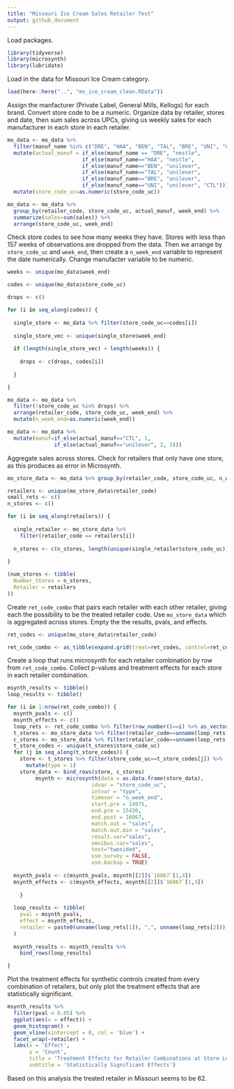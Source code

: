 ```yaml
---
title: "Missouri Ice Cream Sales Retailer Test"
output: github_document
---
```


Load packages. 
```r
library(tidyverse)
library(microsynth)
library(lubridate)
```

Load in the data for Missouri Ice Cream category.  
```r
load(here::here("..", "mo_ice_cream_clean.RData"))
```

Assign the manfacturer (Private Label, General Mills, Kellogs) for each brand. Convert store code to be a numeric. Organize data by retailer, stores and date, then sum sales across UPCs, giving us weekly sales for each manufacturer in each store in each retailer.
```r
mo_data <- mo_data %>%
  filter(manuf_name %in% c("DRE", "HAA", "BEN", "TAL", "BRE", "UNI", "CTL")) %>%
  mutate(actual_manuf = if_else(manuf_name == "DRE", "nestle", 
                        if_else(manuf_name=="HAA", "nestle", 
                        if_else(manuf_name=="BEN", "unilever", 
                        if_else(manuf_name=="TAL", "unilever", 
                        if_else(manuf_name=="BRE", "unilever", 
                        if_else(manuf_name=="UNI", "unilever", "CTL"))))))) %>%
  mutate(store_code_uc=as.numeric(store_code_uc))

mo_data <- mo_data %>% 
  group_by(retailer_code, store_code_uc, actual_manuf, week_end) %>% 
  summarize(sales=sum(sales)) %>%
  arrange(store_code_uc, week_end) 
```

Check store codes to see how many weeks they have. Stores with less than 157 weeks of observations are dropped from the data. Then we arrange by `store_code_uc` and `week_end`, then create a `n_week_end` variable to represent the date numerically. Change manufacter variable to be numeric. 
```r
weeks <- unique(mo_data$week_end)

codes <- unique(mo_data$store_code_uc)

drops <- c()

for (i in seq_along(codes)) {
  
  single_store <- mo_data %>% filter(store_code_uc==codes[i])
  
  single_store_vec <- unique(single_store$week_end)
  
  if (length(single_store_vec) < length(weeks)) {
    
    drops <- c(drops, codes[i])
    
  }

}

mo_data <- mo_data %>% 
  filter(!store_code_uc %in% drops) %>% 
  arrange(retailer_code, store_code_uc, week_end) %>%
  mutate(n_week_end=as.numeric(week_end))

mo_data <- mo_data %>% 
  mutate(manuf=if_else(actual_manuf=="CTL", 1, 
               if_else(actual_manuf=="unilever", 2, 3)))
```

Aggregate sales across stores. Check for retailers that only have one store, as this produces as error in Microsynth.  
```r
mo_store_data <- mo_data %>% group_by(retailer_code, store_code_uc, n_week_end) %>% summarise(sales=sum(sales))

retailers <- unique(mo_store_data$retailer_code)
small_rets <- c()
n_stores <- c()

for (i in seq_along(retailers)) {
  
  single_retailer <- mo_store_data %>%
    filter(retailer_code == retailers[i])
  
  n_stores <- c(n_stores, length(unique(single_retailer$store_code_uc)))
    
}

(num_stores <- tibble(
  Number_Stores = n_stores,
  Retailer = retailers
))
```

Create `ret_code_combo` that pairs each retailer with each other retailer, giving each the possibility to be the treated retailer code. Use `mo_store_data` which is aggregated across stores. Empty the the results, pvals, and effects. 
```r
ret_codes <- unique(mo_store_data$retailer_code)

ret_code_combo <- as_tibble(expand.grid(treat=ret_codes, control=ret_codes)) %>% filter(treat!=control)
```

Create a loop that runs microsynth for each retailer combination by row from `ret_code_combo`. Collect p-values and treatment effects for each store in each retailer combination. 
```r
msynth_results <- tibble()
loop_results <- tibble()

for (i in 1:nrow(ret_code_combo)) {
  msynth_pvals <- c()
  msynth_effects <- c()
  loop_rets <- ret_code_combo %>% filter(row_number()==i) %>% as_vector()
  t_stores <- mo_store_data %>% filter(retailer_code==unname(loop_rets[1])) 
  c_stores <- mo_store_data %>% filter(retailer_code==unname(loop_rets[2])) %>% mutate(type=0) 
  t_store_codes <- unique(t_stores$store_code_uc)
  for (j in seq_along(t_store_codes)) {
    store <- t_stores %>% filter(store_code_uc==t_store_codes[j]) %>% 
      mutate(type = 1)
    store_data <- bind_rows(store, c_stores)
         msynth <- microsynth(data = as.data.frame(store_data),
                           idvar = "store_code_uc",
                           intvar = "type",
                           timevar = "n_week_end",
                           start.pre = 14975, 
                           end.pre = 15430, 
                           end.post = 16067,
                           match.out = "sales",
                           match.out.min = "sales",
                           result.var="sales", 
                           omnibus.var="sales", 
                           test="twosided", 
                           use.survey = FALSE,
                           use.backup = TRUE)
  
  msynth_pvals <- c(msynth_pvals, msynth[[2]]$`16067`[1,4])
  msynth_effects <- c(msynth_effects, msynth[[2]]$`16067`[1,3])
  
    }
  
  loop_results <- tibble(
    pval = msynth_pvals,
    effect = msynth_effects,
    retailer = paste0(unname(loop_rets[1]), ",", unname(loop_rets[2]))
  )
  
  msynth_results <- msynth_results %>%
    bind_rows(loop_results)

}
```

Plot the treatment effects for synthetic controls created from every combination of retailers, but only plot the treatment effects that are statistically significant.
```r
msynth_results %>%
  filter(pval < 0.05) %>%
  ggplot(aes(x = effect)) +
  geom_histogram() +
  geom_vline(xintercept = 0, col = 'blue') +
  facet_wrap(~retailer) +
  labs(x = 'Effect',
       y = 'Count',
       title = 'Treatment Effects for Retailer Combinations at Store Level: MO Ice Cream',
       subtitle = 'Statistically Significant Effects')
```

Based on this analysis the treated retailer in Missouri seems to be 62. 
